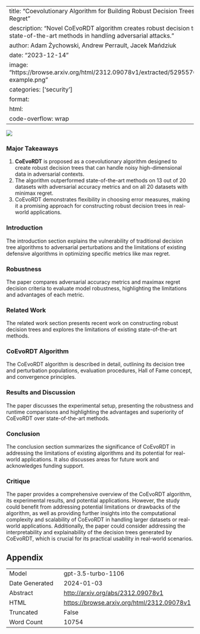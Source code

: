 
---
title: "Coevolutionary Algorithm for Building Robust Decision Trees under Minimax Regret"
description: "Novel CoEvoRDT algorithm creates robust decision trees, outperforming state-of-the-art methods in handling adversarial attacks."
author: Adam Żychowski, Andrew Perrault, Jacek Mańdziuk
date: "2023-12-14"
image: "https://browse.arxiv.org/html/2312.09078v1/extracted/5295576/images/motivational-example.png"
categories: ['security']
format:
  html:
    code-overflow: wrap
---

![](https://browse.arxiv.org/html/2312.09078v1/extracted/5295576/images/motivational-example.png)

### Major Takeaways

1. **CoEvoRDT** is proposed as a coevolutionary algorithm designed to create robust decision trees that can handle noisy high-dimensional data in adversarial contexts.
2. The algorithm outperformed state-of-the-art methods on 13 out of 20 datasets with adversarial accuracy metrics and on all 20 datasets with minimax regret.
3. CoEvoRDT demonstrates flexibility in choosing error measures, making it a promising approach for constructing robust decision trees in real-world applications.

### Introduction

The introduction section explains the vulnerability of traditional decision tree algorithms to adversarial perturbations and the limitations of existing defensive algorithms in optimizing specific metrics like max regret.

### Robustness

The paper compares adversarial accuracy metrics and maximax regret decision criteria to evaluate model robustness, highlighting the limitations and advantages of each metric.

### Related Work

The related work section presents recent work on constructing robust decision trees and explores the limitations of existing state-of-the-art methods.

### CoEvoRDT Algorithm

The CoEvoRDT algorithm is described in detail, outlining its decision tree and perturbation populations, evaluation procedures, Hall of Fame concept, and convergence principles.

### Results and Discussion

The paper discusses the experimental setup, presenting the robustness and runtime comparisons and highlighting the advantages and superiority of CoEvoRDT over state-of-the-art methods.

### Conclusion

The conclusion section summarizes the significance of CoEvoRDT in addressing the limitations of existing algorithms and its potential for real-world applications. It also discusses areas for future work and acknowledges funding support.

### Critique

The paper provides a comprehensive overview of the CoEvoRDT algorithm, its experimental results, and potential applications. However, the study could benefit from addressing potential limitations or drawbacks of the algorithm, as well as providing further insights into the computational complexity and scalability of CoEvoRDT in handling larger datasets or real-world applications. Additionally, the paper could consider addressing the interpretability and explainability of the decision trees generated by CoEvoRDT, which is crucial for its practical usability in real-world scenarios.

## Appendix

|          |          |
|----------|----------|
| Model     | gpt-3.5-turbo-1106       |
| Date Generated     | 2024-01-03       |
| Abstract | [http://arxiv.org/abs/2312.09078v1](http://arxiv.org/abs/2312.09078v1)        |
| HTML     | [https://browse.arxiv.org/html/2312.09078v1](https://browse.arxiv.org/html/2312.09078v1)       |
| Truncated       | False       |
| Word Count       | 10754       |